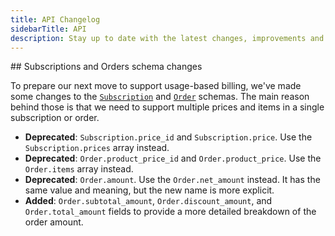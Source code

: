 ```yaml
---
title: API Changelog
sidebarTitle: API
description: Stay up to date with the latest changes, improvements and deprecations to the Polar API.
---
```


<Update label="2025-03-14">
  ## Subscriptions and Orders schema changes

To prepare our next move to support usage-based billing, we've made some changes to the [`Subscription`](/api-reference/subscriptions/get) and [`Order`](/api-reference/orders/get) schemas. The main reason behind those is that we need to support multiple prices and items in a single subscription or order.

- <Icon icon="circle-exclamation" size={16} color="orange" /> **Deprecated**:
  `Subscription.price_id` and `Subscription.price`. Use the
  `Subscription.prices` array instead.
- <Icon icon="circle-exclamation" size={16} color="orange" /> **Deprecated**:
  `Order.product_price_id` and `Order.product_price`. Use the `Order.items`
  array instead.
- <Icon icon="circle-exclamation" size={16} color="orange" /> **Deprecated**:
  `Order.amount`. Use the `Order.net_amount` instead. It has the same value and
  meaning, but the new name is more explicit.
- <Icon icon="check" size={16} color="green" /> **Added**:
  `Order.subtotal_amount`, `Order.discount_amount`, and `Order.total_amount`
  fields to provide a more detailed breakdown of the order amount.

</Update>
